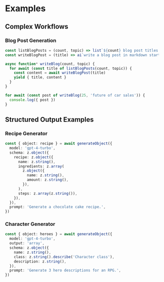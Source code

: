 # Examples

## Complex Workflows

### Blog Post Generation

```typescript
const listBlogPosts = (count, topic) => list`${count} blog post titles about ${topic}`
const writeBlogPost = (title) => ai`write a blog post in markdown starting with "# ${title}"`

async function* writeBlog(count, topic) {
  for await (const title of listBlogPosts(count, topic)) {
    const content = await writeBlogPost(title)
    yield { title, content }
  }
}

for await (const post of writeBlog(25, 'future of car sales')) {
  console.log({ post })
}
```

## Structured Output Examples

### Recipe Generator

```typescript
const { object: recipe } = await generateObject({
  model: 'gpt-4-turbo',
  schema: z.object({
    recipe: z.object({
      name: z.string(),
      ingredients: z.array(
        z.object({
          name: z.string(),
          amount: z.string(),
        }),
      ),
      steps: z.array(z.string()),
    }),
  }),
  prompt: 'Generate a chocolate cake recipe.',
})
```

### Character Generator

```typescript
const { object: heroes } = await generateObject({
  model: 'gpt-4-turbo',
  output: 'array',
  schema: z.object({
    name: z.string(),
    class: z.string().describe('Character class'),
    description: z.string(),
  }),
  prompt: 'Generate 3 hero descriptions for an RPG.',
})
```
